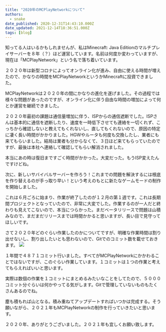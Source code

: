 ```yaml
---
title: "2020年のMCPlayNetworkについて"
authors:
  - snake
date_published: 2020-12-31T14:43:10.000Z
date_updated: 2021-12-14T18:36:51.000Z
tags: [blog]
---
```


知ってる人はいるかもしれませんが、私はMinecraft: Java Editionのマルチプレイサーバーを８年（？）ほど運営しています。名前は何度か変わっていますが、現在は「MCPlayNetwork」という名で落ち着いています。

２０２０年は新型コロナによってオンライン化が進み、自由に使える時間が増えたので、かなりの時間をMCPlayNetworkというかMinecraftに投資できました。

MCPlayNetworkは２０２０年の間にかなりの進化を遂げました。その過程では様々な問題があったのですが、オンライン化に伴う自由な時間の増加によって何とか運営を継続できました。

２０２０年最初の課題は通信量増加に伴う、ISPからの通信遮断でした。ISPさんは基本的に通信を遮断したり、速度を一時低下させても連絡を一切くれず、こっちから確認しないと教えてもくれないし、直してもくれないので、原因の特定に凄く長い時間がかかりました。HGWやルータも何度も交換したし、業者にも来てもらいました。結局は業者も分からなくて、３日ほど来てもらっていたのですが、最後は本社へ連絡して確認してもらい解消されました。

本当にあの時は復旧まですごく時間がかかった。大変だった。もうISP変えたんですけどね。

次に、新しいサバイバルサーバーを作ろう！これまでの問題を解決するには根底を作り替えるのが手っ取り早い！という考えのもとに新たなゲームモードの制作を開始しました。

これは６月ごろに始まり、作業が終了したのが１２月の第１週です。これは長期間プロジェクトとなっていたので、非常に大変でした。作業するのが一人だと終わりも見えてこないので、本当につらかった。まだベータリリースで問題は山積みなので、まだまだリリースまでは時間かかると思いますが、長い目で見守ってほしいです。

さて２０２０年どのぐらい作業したのかについてですが、明確な作業時間は割り出せないし、割り出したいとも思わないので、Gitでのコミット数を載せておきます。
![](https://i.imgur.com/TzC6LXm.png)

１年間で４８７１コミット行いました。すべてがMCPlayNetworkにかかわることではないですが、このぐらい作業しています。１コミットは１つの作業と考えてもらえればいいと思います。

実際は数個の作業を１コミットにまとめるみたいなことをしてたので、５０００コミット分ぐらいは何かやってる気がします。Gitで管理していないものもたくさんあるのでね。

塵も積もれば山となる。積み重ねてアップデートすればいつかは完成する。そう願いながら、２０２１年もMCPlayNetworkの制作を行っていきたいと思います。

２０２０年、ありがとうございました。２０２１年も宜しくお願い致します。
